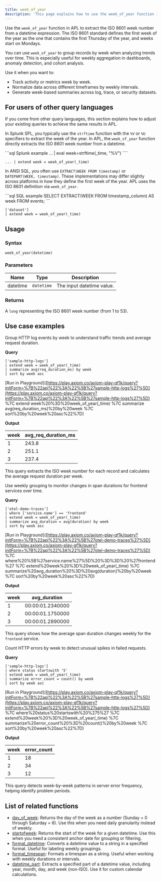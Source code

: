 ```yaml
---
title: week_of_year
description: 'This page explains how to use the week_of_year function in APL.'
---
```


Use the `week_of_year` function in APL to extract the ISO 8601 week number from a datetime expression. The ISO 8601 standard defines the first week of the year as the one that contains the first Thursday of the year, and weeks start on Mondays.

You can use `week_of_year` to group records by week when analyzing trends over time. This is especially useful for weekly aggregation in dashboards, anomaly detection, and cohort analysis.

Use it when you want to:

- Track activity or metrics week by week.
- Normalize data across different timeframes by weekly intervals.
- Generate week-based summaries across log, trace, or security datasets.

## For users of other query languages

If you come from other query languages, this section explains how to adjust your existing queries to achieve the same results in APL.

<AccordionGroup>
<Accordion title="Splunk SPL users">

In Splunk SPL, you typically use the `strftime` function with the `%V` or `%U` specifiers to extract the week of the year. In APL, the `week_of_year` function directly extracts the ISO 8601 week number from a datetime.

<CodeGroup>
```sql Splunk example
... | eval week=strftime(_time, "%V")
````

```kusto APL equivalent
... | extend week = week_of_year(_time)
```

</CodeGroup>

</Accordion>
<Accordion title="ANSI SQL users">

In ANSI SQL, you often use `EXTRACT(WEEK FROM timestamp)` or `DATEPART(WEEK, timestamp)`. These implementations may differ slightly across platforms in how they define the first week of the year. APL uses the ISO 8601 definition via `week_of_year`.

<CodeGroup>
```sql SQL example
SELECT EXTRACT(WEEK FROM timestamp_column) AS week FROM events;
```

```kusto APL equivalent
['dataset'] 
| extend week = week_of_year(_time)
```

</CodeGroup>

</Accordion>
</AccordionGroup>

## Usage

### Syntax

```kusto
week_of_year(datetime)
```

### Parameters

| Name     | Type       | Description               |
| -------- | ---------- | ------------------------- |
| datetime | `datetime` | The input datetime value. |

### Returns

A `long` representing the ISO 8601 week number (from 1 to 53).

## Use case examples

<Tabs>
<Tab title="Log analysis">

Group HTTP log events by week to understand traffic trends and average request duration.

**Query**

```kusto
['sample-http-logs']
| extend week = week_of_year(_time)
| summarize avg(req_duration_ms) by week
| sort by week asc
```

[Run in Playground]([https://play.axiom.co/axiom-play-qf1k/query?initForm=%7B%22apl%22%3A%22%5B%27sample-http-logs%27%5D](https://play.axiom.co/axiom-play-qf1k/query?initForm=%7B%22apl%22%3A%22%5B%27sample-http-logs%27%5D) %7C extend week%20%3D%20week_of_year(_time) %7C summarize avg(req_duration_ms)%20by%20week %7C sort%20by%20week%20asc%22%7D)

**Output**

| week | avg_req_duration_ms |
| ---- | ---------------------- |
| 1    | 243.8                  |
| 2    | 251.1                  |
| 3    | 237.4                  |

This query extracts the ISO week number for each record and calculates the average request duration per week.

</Tab>
<Tab title="OpenTelemetry traces">

Use weekly grouping to monitor changes in span durations for frontend services over time.

**Query**

```kusto
['otel-demo-traces']
| where ['service.name'] == 'frontend'
| extend week = week_of_year(_time)
| summarize avg_duration = avg(duration) by week
| sort by week asc
```

[Run in Playground]([https://play.axiom.co/axiom-play-qf1k/query?initForm=%7B%22apl%22%3A%22%5B%27otel-demo-traces%27%5D](https://play.axiom.co/axiom-play-qf1k/query?initForm=%7B%22apl%22%3A%22%5B%27otel-demo-traces%27%5D) %7C where%20%5B%27service.name%27%5D%20%3D%3D%20%27frontend%27 %7C extend%20week%20%3D%20week_of_year(_time) %7C summarize%20avg_duration%20%3D%20avg(duration)%20by%20week %7C sort%20by%20week%20asc%22%7D)

**Output**

| week | avg_duration    |
| ---- | ---------------- |
| 1    | 00:00:01.2340000 |
| 2    | 00:00:01.1750000 |
| 3    | 00:00:01.2890000 |

This query shows how the average span duration changes weekly for the `frontend` service.

</Tab>
<Tab title="Security logs">

Count HTTP errors by week to detect unusual spikes in failed requests.

**Query**

```kusto
['sample-http-logs']
| where status startswith '5'
| extend week = week_of_year(_time)
| summarize error_count = count() by week
| sort by week asc
```

[Run in Playground]([https://play.axiom.co/axiom-play-qf1k/query?initForm=%7B%22apl%22%3A%22%5B%27sample-http-logs%27%5D](https://play.axiom.co/axiom-play-qf1k/query?initForm=%7B%22apl%22%3A%22%5B%27sample-http-logs%27%5D) %7C where%20status%20startswith%20%275%27 %7C extend%20week%20%3D%20week_of_year(_time) %7C summarize%20error_count%20%3D%20count()%20by%20week %7C sort%20by%20week%20asc%22%7D)

**Output**

| week | error_count |
| ---- | ------------ |
| 1    | 18           |
| 2    | 34           |
| 3    | 12           |

This query detects week-by-week patterns in server error frequency, helping identify problem periods.

</Tab>
</Tabs>

## List of related functions

- [day_of_week](/apl/datetime-functions/day_of_week): Returns the day of the week as a number (Sunday = 0 through Saturday = 6). Use this when you need daily granularity instead of weekly.
- [startofweek](/apl/datetime-functions/startofweek): Returns the start of the week for a given datetime. Use this when you need a consistent anchor date for grouping or filtering.
- [format_datetime](/apl/datetime-functions/format_datetime): Converts a datetime value to a string in a specified format. Useful for labeling weekly groupings.
- [format_timespan](/apl/datetime-functions/format_timespan): Formats a timespan as a string. Useful when working with weekly durations or intervals.
- [datetime_part](/apl/datetime-functions/datetime_part): Extracts a specified part of a datetime value, including year, month, day, and week (non-ISO). Use it for custom calendar calculations.
